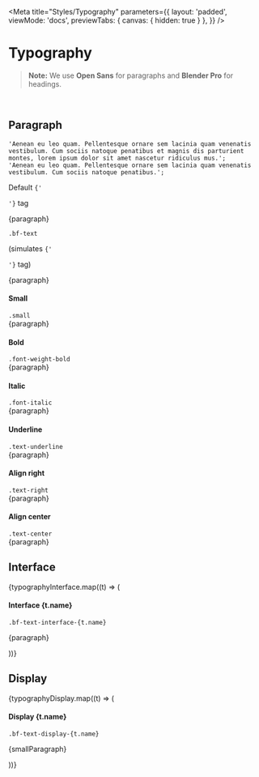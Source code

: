 
<Meta
    title="Styles/Typography"
    parameters={{
        layout: 'padded',
        viewMode: 'docs',
        previewTabs: { canvas: { hidden: true } },
    }}
/>

# Typography

> **Note:** We use **Open Sans** for paragraphs and **Blender Pro** for headings.

<br />

## Paragraph

    'Aenean eu leo quam. Pellentesque ornare sem lacinia quam venenatis vestibulum. Cum sociis natoque penatibus et magnis dis parturient montes, lorem ipsum dolor sit amet nascetur ridiculus mus.';
    'Aenean eu leo quam. Pellentesque ornare sem lacinia quam venenatis vestibulum. Cum sociis natoque penatibus.';

<Canvas withSource="none">
    <div className="d-flex flex-column gap-3 p-4">
        <div className="d-flex align-items-center gap-4 w-100">
            <div className="w-25">
                <p>
                    Default <code>{'<p>'}</code> tag
                </p>
            </div>
            <div className="w-75">
                <p>{paragraph}</p>
            </div>
        </div>
        <div className="d-flex align-items-center gap-4 w-100">
            <div className="w-25">
                <code>.bf-text</code>
                <p className="small">
                    (simulates <code>{'<p>'}</code> tag)
                </p>
            </div>
            <div className="w-75">
                <div className="bf-text">{paragraph}</div>
            </div>
        </div>
        <div className="d-flex align-items-center gap-4 w-100">
            <div className="w-25">
                <h4 className="mb-0">Small</h4>
                <code>.small</code>
            </div>
            <div className="w-75">
                <div className="small">{paragraph}</div>
            </div>
        </div>
        <div className="d-flex align-items-center gap-4 w-100">
            <div className="w-25">
                <h4 className="mb-0">Bold</h4>
                <code>.font-weight-bold</code>
            </div>
            <div className="w-75">
                <div className="font-weight-bold">{paragraph}</div>
            </div>
        </div>
        <div className="d-flex align-items-center gap-4 w-100">
            <div className="w-25">
                <h4 className="mb-0">Italic</h4>
                <code>.font-italic</code>
            </div>
            <div className="w-75">
                <div className="font-italic">{paragraph}</div>
            </div>
        </div>
        <div className="d-flex align-items-center gap-4 w-100">
            <div className="w-25">
                <h4 className="mb-0">Underline</h4>
                <code>.text-underline</code>
            </div>
            <div className="w-75">
                <div className="text-underline">{paragraph}</div>
            </div>
        </div>
        <div className="d-flex align-items-center gap-4 w-100">
            <div className="w-25">
                <h4 className="mb-0">Align right</h4>
                <code>.text-right</code>
            </div>
            <div className="w-75">
                <div className="text-right">{paragraph}</div>
            </div>
        </div>
        <div className="d-flex align-items-center gap-4 w-100">
            <div className="w-25">
                <h4 className="mb-0">Align center</h4>
                <code>.text-center</code>
            </div>
            <div className="w-75">
                <div className="text-center">{paragraph}</div>
            </div>
        </div>
    </div>
</Canvas>

## Interface

<Canvas withSource="none">
    <div className="p-4">
        {typographyInterface.map((t) => (
            <div key={t.name} className="d-flex align-items-center gap-4 w-100">
                <div className="w-35">
                    <h4 className="mb-0">Interface {t.name}</h4>
                    <code>.bf-text-interface-{t.name}</code>
                </div>
                <div className="w-75">
                    <p className={`bf-text-interface-${t.name}`}>{paragraph}</p>
                </div>
            </div>
        ))}
    </div>
</Canvas>

## Display

<Canvas withSource="none">
    <div className="d-flex flex-column gap-5 p-4">
        {typographyDisplay.map((t) => (
            <div key={t.name} className="d-flex align-items-start gap-4 w-100">
                <div className="w-35">
                    <h4 className="mb-0">Display {t.name}</h4>
                    <code>.bf-text-display-{t.name}</code>
                </div>
                <div className="w-75">
                    <p className={`bf-text-display-${t.name}`}>{smallParagraph}</p>
                </div>
            </div>
        ))}
    </div>
</Canvas>
